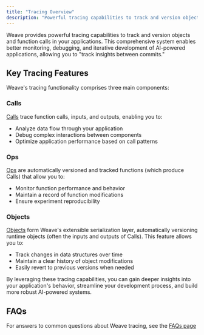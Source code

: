 ```yaml
---
title: "Tracing Overview"
description: "Powerful tracing capabilities to track and version objects and function calls"
---
```


Weave provides powerful tracing capabilities to track and version objects and function calls in your applications. This comprehensive system enables better monitoring, debugging, and iterative development of AI-powered applications, allowing you to "track insights between commits."

## Key Tracing Features

Weave's tracing functionality comprises three main components:

### Calls

[Calls](/guides/tracking/tracing) trace function calls, inputs, and outputs, enabling you to:

- Analyze data flow through your application
- Debug complex interactions between components
- Optimize application performance based on call patterns

### Ops

[Ops](/guides/tracking/ops) are automatically versioned and tracked functions (which produce Calls) that allow you to:

- Monitor function performance and behavior
- Maintain a record of function modifications
- Ensure experiment reproducibility

### Objects

[Objects](/guides/tracking/objects) form Weave's extensible serialization layer, automatically versioning runtime objects (often the inputs and outputs of Calls). This feature allows you to:

- Track changes in data structures over time
- Maintain a clear history of object modifications
- Easily revert to previous versions when needed

By leveraging these tracing capabilities, you can gain deeper insights into your application's behavior, streamline your development process, and build more robust AI-powered systems.

## FAQs

For answers to common questions about Weave tracing, see the [FAQs page](./faqs.mdx)
